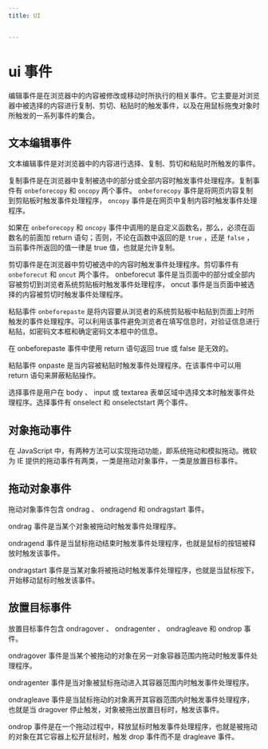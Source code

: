 ```yaml
---
title: UI


---
```


# ui 事件

编辑事件是在浏览器中的内容被修改或移动时所执行的相关事件。它主要是对浏览器中被选择的内容进行复制、剪切、粘贴时的触发事件，以及在用鼠标拖曳对象时所触发的一系列事件的集合。

## 文本编辑事件

文本编辑事件是对浏览器中的内容进行选择、复制、剪切和粘贴时所触发的事件。

复制事件是在浏览器中复制被选中的部分或全部内容时触发事件处理程序。复制事件有 `onbeforecopy` 和 `oncopy` 两个事件。 `onbeforecopy` 事件是将网页内容复制到剪贴板时触发事件处理程序， `oncopy` 事件是在网页中复制内容时触发事件处理程序。

如果在 `onbeforecopy` 和 `oncopy` 事件中调用的是自定义函数名，那么，必须在函数名的前面加 return 语句；否则，不论在函数中返回的是 `true` ，还是 `false` ，当前事件所返回的值一律是
true 值，也就是允许复制。

剪切事件是在浏览器中剪切被选中的内容时触发事件处理程序。剪切事件有 `onbeforecut` 和 `oncut` 两个事件。 onbeforecut 事件是当页面中的部分或全部内容被剪切到浏览者系统剪贴板时触发事件处理程序，
oncut 事件是当页面中被选择的内容被剪切时触发事件处理程序。

粘贴事件 `onbeforepaste` 是将内容要从浏览者的系统剪贴板中粘贴到页面上时所触发的事件处理程序。可以利用该事件避免浏览者在填写信息时，对验证信息进行粘贴，如密码文本框和确定密码文本框中的信息。

在 onbeforepaste 事件中使用 return 语句返回 true 或 false 是无效的。

粘贴事件 onpaste 是当内容被粘贴时触发事件处理程序。在该事件中可以用 return 语句来屏蔽粘贴操作。

选择事件是用户在 body 、 input 或 textarea 表单区域中选择文本时触发事件处理程序。选择事件有 onselect 和 onselectstart 两个事件。

## 对象拖动事件

在 JavaScript 中，有两种方法可以实现拖动功能，即系统拖动和模拟拖动。微软为 IE 提供的拖动事件有两类，一类是拖动对象事件，一类是放置目标事件。

## 拖动对象事件

拖动对象事件包含 ondrag 、 ondragend 和 ondragstart 事件。

ondrag 事件是当某个对象被拖动时触发事件处理程序。

ondragend 事件是当鼠标拖动结束时触发事件处理程序，也就是鼠标的按钮被释放时触发该事件。

ondragstart 事件是当某对象将被拖动时触发事件处理程序，也就是当鼠标按下，开始移动鼠标时触发该事件。

## 放置目标事件

放置目标事件包含 ondragover 、 ondragenter 、 ondragleave 和 ondrop 事件。

ondragover 事件是当某个被拖动的对象在另一对象容器范围内拖动时触发事件处理程序。

ondragenter 事件是当对象被鼠标拖动进入其容器范围内时触发事件处理程序。

ondragleave 事件是当鼠标拖动的对象离开其容器范围内时触发事件处理程序，也就是当 dragover 停止触发，对象被拖出放置目标时，触发该事件。

ondrop 事件是在一个拖动过程中，释放鼠标时触发事件处理程序，也就是被拖动的对象在其它容器上松开鼠标时，触发 drop 事件而不是 dragleave 事件。

            